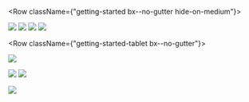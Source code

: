 

<Row className={"getting-started bx--no-gutter hide-on-medium"}>
  <Column colMd={4} colLg={4} noGutterSm>
    <ImageCard
      className="card"
      title="Guiding principles"
      href="/guiding-principles/principles-overview"
      aspectRatio="1:2"
      hoverColor="dark"
      actionIcon="arrowRight"
      >

<img src={image1} />

  </ImageCard>
</Column>

<Column colMd={4} colLg={4} noGutterSm>
    <ImageCard
      className="card"
      title="Research in practice"
      aspectRatio="1:1"
      href="/research-in-practice/practice-overview"
      hoverColor="dark"
      titleColor="dark"
      actionIcon="arrowRight"
      iconColor="dark">

<img src={image2} />

  </ImageCard>
      <ImageCard
        className="card"
        title="Ethics and Responsibility"
        titleColor="light"
        aspectRatio="1:1"
        href="/ethics"
        actionIcon="arrowRight"
        hoverColor="dark">

<img src={image3} />

  </ImageCard>
</Column>

<Column colMd={4} colLg={4} noGutterSm>
    <ImageCard
      className="card"
      title="Sponsor User Program"
      aspectRatio="1:2"
      href="/sponsor-user-program/overview"
      titleColor="dark"
      actionIcon="arrowRight"
      hoverColor="dark"
      iconColor="dark"
      >

<img src={image4} />

  </ImageCard>
</Column>
</Row>

<Row className={"getting-started-tablet bx--no-gutter"}>
  <Column colMd={4} colLg={4} noGutterSm>
    <ImageCard
      className="card"
      title="Guiding principles"
      href="/guiding-principles/principles-overview"
      aspectRatio="1:2"
      hoverColor="dark"
      actionIcon="arrowRight"
      >

<img src={image1} />

  </ImageCard>

  <ImageCard
    className="card"
    title="Research in practice"
    aspectRatio="1:1"
    href="/research-in-practice/practice-overview"
    actionIcon="arrowRight"
    titleColor="dark"
    hoverColor="dark"
    iconColor="dark"
    >

<img src={image2} />

  </ImageCard>

</Column>

<Column colMd={4} colLg={4} noGutterSm>
    <ImageCard
        className="card"
        title="Ethics and Responsibility"
        aspectRatio="1:1"
        href="/ethics"
        hoverColor="dark"
        titleColor="light"
        actionIcon="arrowRight">

<img src={image3} />

</ImageCard>
    
<ImageCard
    className="card"
    title="Sponsor User Program"
    titleColor="light"
    aspectRatio="1:2"
    href="/sponsor-user-program/overview"
    actionIcon="arrowRight"
    titleColor="dark"
    hoverColor="dark"
    iconColor="dark"
    >

<img src={image4} />

  </ImageCard>
</Column>
</Row>
